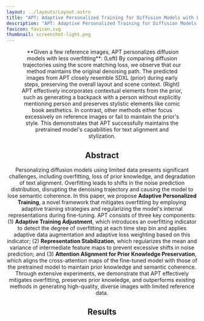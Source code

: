 ```yaml
---
layout: ../layouts/Layout.astro
title: "APT: Adaptive Personalized Training for Diffusion Models with Limited Data"
description: "APT: Adaptive Personalized Training for Diffusion Models with Limited Data"
favicon: favicon.svg
thumbnail: screenshot-light.png
---
```







<Header
  title={frontmatter.title}
  authors={[
    {
      name: "Jungwoo Chae",
      notes: ["*1"],
    },
    {
      name: "Jiyoon Kim",
      notes: ["*1"],
    },
    {
      name: "Jaewoong Choi",
      notes: ["1"],
    },
    {
      name: "Kyungyul Kim",
      notes: ["1"],
    },
    {
      name: "Sangheum Hwang",
      notes: ["†2"],
    },
  ]}
  institutions={[
    {
      number: 1,
      name: "LG CNS AI Research"
    },
    {
      number: 2,
      name: "Department of Data Science, Seoul National University of Science and Technology"
    }
  ]}
  notes={[
    {
      symbol: "*",
      text: "Equal contribution",
    },
    {
      symbol: "†",
      text: "Corresponding author",
    }
  ]}
  conference="CVPR 2025 Main Conference"
  links={[
    {
      name: "arXiv",
      url: "",
      icon: "academicons:arxiv",
    },
  ]}
  />

<Figure>
  <Image slot="figure" source={teaser} altText="" />
  <span slot="caption">**Given a few reference images, APT personalizes diffusion models with less overfitting**: (Left) By comparing diffusion trajectories using the score matching loss, we observe that our method maintains the original denoising path. The predicted <LaTeX inline formula="\mathbf{x}_0" /> images from APT closely resemble SDXL (prior) during early steps, preserving the overall layout and scene context. (Right) APT effectively incorporates contextual elements from the prior, such as generating a backpack with a person without explicitly mentioning person and preserves stylistic elements like comic book aesthetics. In contrast, other methods either focus excessively on reference images or fail to maintain the prior's style. This demonstrates that APT successfully maintains the pretrained model's capabilities for text alignment and stylization.</span>
</Figure>

<HighlightedSection>

## Abstract

Personalizing diffusion models using limited data presents significant challenges, including overfitting, loss of prior knowledge, and degradation of text alignment. Overfitting leads to shifts in the noise prediction distribution, disrupting the denoising trajectory and causing the model to lose semantic coherence. In this paper, we propose **Adaptive Personalized Training**, a novel framework that mitigates overfitting by employing adaptive training strategies and regularizing the model's internal representations during fine-tuning. APT consists of three key components: (1) **Adaptive Training Adjustment**, which introduces an overfitting indicator to detect the degree of overfitting at each time step bin and applies adaptive data augmentation and adaptive loss weighting based on this indicator; (2) **Representation Stabilization**, which regularizes the mean and variance of intermediate feature maps to prevent excessive shifts in noise prediction; and (3) **Attention Alignment for Prior Knowledge Preservation**, which aligns the cross-attention maps of the fine-tuned model with those of the pretrained model to maintain prior knowledge and semantic coherence. Through extensive experiments, we demonstrate that APT effectively mitigates overfitting, preserves prior knowledge, and outperforms existing methods in generating high-quality, diverse images with limited reference data.

</HighlightedSection>

## Results
<Image source={suppl_qualitative} altText="" />
<Image source={suppl_qualitative2} altText="" />